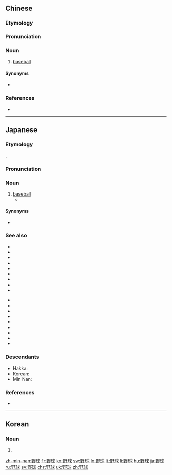 ==Chinese==
{{zh-forms}}

===Etymology===
{{wasei kango|野%球|や%きゅう}}

===Pronunciation===
{{zh-pron
|h=pfs=yâ-khiù
|mn=iá-kiû
|cat=n
}}

===Noun===
{{zh-noun}}

# {{lb|zh|Taiwanese Min Nan and Hakka}} [[baseball]]

====Synonyms====
* {{zh-l|棒球}}

===References===
* {{thcwd|8079}}

{{zh-cat|Baseball}}
----

==Japanese==
{{wikipedia|lang=ja}}
{{ja-kanjitab|や|きゅう|yomi=o}}

===Etymology===
{{com|ja|野|球|t1=[[field]]|t2=[[ball]]|sort=やきゅう|tr1=ya|tr2=kyū}}.

===Pronunciation===
{{ja-pron|acc=h|y=ko|やきゅう}}

===Noun===
{{ja-noun|やきゅう|hhira=やきう}}

# [[baseball]] {{gloss|ball game}}
#* {{quote-book|genre=fiction||{{w|Mitsuru Adachi}}|{{w|lang=ja|ショートプログラム (漫画)|{{lang|ja|ショート・プログラム}}}}|trans-title={{w|Short Program (manga)|Short Program}}|location=Tokyo|publisher=Shogakukan|date=Jul 23 2007|isbn=978-4-09-127873-9|volume=3||194|chapter={{lang|ja|白い夏}}|trans-chapter=White Summer|{{ja-usex|やめてくれ……勝つためだけに'''野%球'''をやってるんじゃない……友%達を…一%生の友%達を……|^やめてくれ…… ^かつ ため だけ に '''や%きゅう''' を やってるん じゃ ない…… ^とも%だち を… ^いっ%しょう の とも%だち を……|Just stop…… '''Baseball''' isn't all about winning…… It's where you make friends… the best friends in your life……}}|language=Japanese}}

====Synonyms====
* {{ja-r|ベースボール|}}

===See also===
{{top2}}
*{{ja-r|投%手|とう%しゅ|[[pitcher]]}}
* {{ja-r|捕%手|ほ%しゅ|[[catcher]]}}
* {{ja-r|一%塁%手|いち%るい%しゅ|[[first baseman]]}}
* {{ja-r|二%塁%手|に%るい%しゅ|[[second baseman]]}}
* {{ja-r|三%塁%手|さん%るい%しゅ|[[third baseman]]}}
* {{ja-r|遊%撃%手|ゆう%げき%しゅ|[[short stop]]}}
* {{ja-r|右%翼%手|う%よく%しゅ|[[right fielder]]}}
* {{ja-r|中%堅%手|ちゅう%けん%しゅ|[[center fielder]]}}
* {{ja-r|左%翼%手|さ%よく%しゅ|[[left fielder]]}}
{{mid2}}
* {{ja-r|ピッチャー||[[pitcher]]}}
* {{ja-r|キャッチャー||[[catcher]]}}
* {{ja-r|ファースト||[[first baseman]]}}
* {{ja-r|セカンド||[[second baseman]]}}
* {{ja-r|サード||[[third baseman]]}}
* {{ja-r|ショート||[[short stop]]}}
* {{ja-r|ライト||[[right fielder]]}}
* {{ja-r|センター||[[center fielder]]}}
* {{ja-r|レフト||[[left fielder]]}}
{{bottom}}

===Descendants===
* Hakka: {{l|hak|野球|tr=yâ-khiù}}
* Korean: {{ko-l|야구}}
* Min Nan: {{l|nan|野球|tr=iá-kiû}}

===References===
* {{R:Shogakukan}}

{{C|ja|Baseball|sort=やきゅう}}

----

==Korean==
{{ko-hanjatab}}

===Noun===
{{ko-hanja|hangeul=야구|mr=yagu|y=yākwu}}

# {{hanja form of|야구|[[baseball]]}}

[[zh-min-nan:野球]]
[[fr:野球]]
[[ko:野球]]
[[sw:野球]]
[[lo:野球]]
[[lt:野球]]
[[li:野球]]
[[hu:野球]]
[[ja:野球]]
[[ru:野球]]
[[sv:野球]]
[[chr:野球]]
[[uk:野球]]
[[zh:野球]]